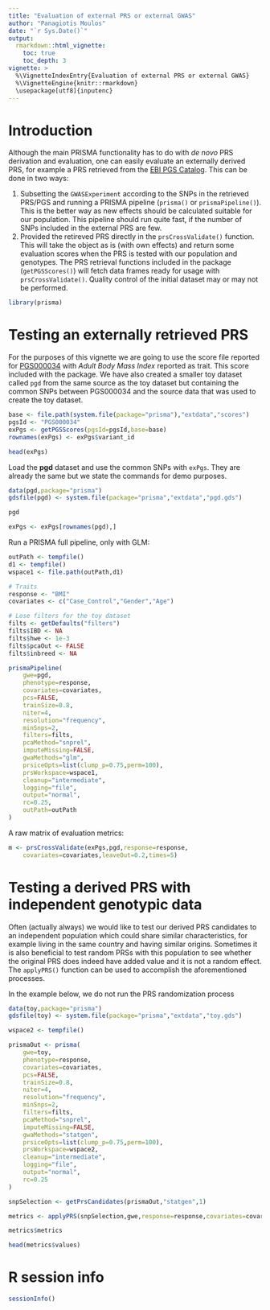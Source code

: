 ```yaml
---
title: "Evaluation of external PRS or external GWAS"
author: "Panagiotis Moulos"
date: "`r Sys.Date()`"
output: 
  rmarkdown::html_vignette:
    toc: true
    toc_depth: 3
vignette: >
  %\VignetteIndexEntry{Evaluation of external PRS or external GWAS}
  %\VignetteEngine{knitr::rmarkdown}
  \usepackage[utf8]{inputenc}
---
```


# Introduction

Although the main PRISMA functionality has to do with *de novo* PRS derivation
and evaluation, one can easily evaluate an externally derived PRS, for example
a PRS retrieved from the [EBI PGS Catalog](https://www.pgscatalog.org/). This
can be done in two ways:

1. Subsetting the `GWASExperiment` according to the SNPs in the retrieved 
PRS/PGS and running a PRISMA pipeline (`prisma()` or `prismaPipeline()`). This
is the better way as new effects should be calculated suitable for our 
population. This pipeline should run quite fast, if the number of SNPs included
in the external PRS are few.
2. Provided the retireved PRS directly in the `prsCrossValidate()` function.
This will take the object as is (with own effects) and return some evaluation
scores when the PRS is tested with our population and genotypes. The PRS
retrieval functions included in the package (`getPGSScores()`) will fetch data 
frames ready for usage with `prsCrossValidate()`. Quality control of the initial
dataset may or may not be performed.

```r
library(prisma)
```

# Testing an externally retrieved PRS

For the purposes of this vignette we are going to use the score file reported
for [PGS000034](https://www.pgscatalog.org/score/PGS000034/) with *Adult Body
Mass Index* reported as trait. This score included with the package. We have
also created a smaller toy dataset called `pgd` from the same source as the
toy dataset but containing the common SNPs between PGS000034 and the source
data that was used to create the toy dataset.

```r
base <- file.path(system.file(package="prisma"),"extdata","scores")
pgsId <- "PGS000034"
exPgs <- getPGSScores(pgsId=pgsId,base=base)
rownames(exPgs) <- exPgs$variant_id

head(exPgs)
```

Load the **pgd** dataset and use the common SNPs with `exPgs`. They are already
the same but we state the commands for demo purposes.

```r
data(pgd,package="prisma")
gdsfile(pgd) <- system.file(package="prisma","extdata","pgd.gds")

pgd

exPgs <- exPgs[rownames(pgd),]
```

Run a PRISMA full pipeline, only with GLM:

```r
outPath <- tempfile()
d1 <- tempfile()
wspace1 <- file.path(outPath,d1)

# Traits
response <- "BMI"
covariates <- c("Case_Control","Gender","Age")

# Lose filters for the toy dataset
filts <- getDefaults("filters")
filts$IBD <- NA
filts$hwe <- 1e-3
filts$pcaOut <- FALSE
filts$inbreed <- NA

prismaPipeline(
    gwe=pgd,
    phenotype=response,
    covariates=covariates,
    pcs=FALSE,
    trainSize=0.8,
    niter=4,
    resolution="frequency",
    minSnps=2,
    filters=filts,
    pcaMethod="snprel",
    imputeMissing=FALSE,
    gwaMethods="glm",
    prsiceOpts=list(clump_p=0.75,perm=100),
    prsWorkspace=wspace1,
    cleanup="intermediate",
    logging="file",
    output="normal",
    rc=0.25,
    outPath=outPath
)
```

A raw matrix of evaluation metrics:

```r
m <- prsCrossValidate(exPgs,pgd,response=response,
    covariates=covariates,leaveOut=0.2,times=5)
```

# Testing a derived PRS with independent genotypic data

Often (actually always) we would like to test our derived PRS candidates to an
independent population which could share similar characteristics, for example
living in the same country and having similar origins. Sometimes it is also
beneficial to test random PRSs with this population to see whether the original
PRS does indeed have added value and it is not a random effect. The `applyPRS()`
function can be used to accomplish the aforementioned processes.

In the example below, we do not run the PRS randomization process

```r
data(toy,package="prisma")
gdsfile(toy) <- system.file(package="prisma","extdata","toy.gds")

wspace2 <- tempfile()

prismaOut <- prisma(
    gwe=toy,
    phenotype=response,
    covariates=covariates,
    pcs=FALSE,
    trainSize=0.8,
    niter=4,
    resolution="frequency",
    minSnps=2,
    filters=filts,
    pcaMethod="snprel",
    imputeMissing=FALSE,
    gwaMethods="statgen",
    prsiceOpts=list(clump_p=0.75,perm=100),
    prsWorkspace=wspace2,
    cleanup="intermediate",
    logging="file",
    output="normal",
    rc=0.25
)

snpSelection <- getPrsCandidates(prismaOut,"statgen",1)

metrics <- applyPRS(snpSelection,gwe,response=response,covariates=covariates)

metrics$metrics

head(metrics$values)
```

# R session info

```r
sessionInfo()
```
